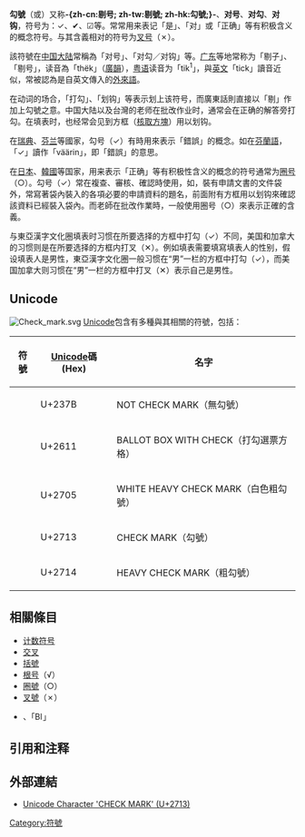 {{Unreferenced|time=2014-2-22}}
{{NoteTA
|1 = zh-cn:勾号; zh-tw:勾號; zh-hk:剔號;
}}
{{Redirect2|勾|姓氏|勾姓}}
{{Infobox punctuation mark|mark=✓
|unicode={{unichar|2713|CHECK MARK|html=}}
| variant1=✔ | caption1=heavy check mark
| variant2=☑ | caption2=ballot box with check
| variant3=✅ | caption3=white heavy check mark
}}
'''勾號'''（{{lang-en|check mark}}或{{lang|en|tick}}）又称'''-{zh-cn:剔号; zh-tw:剔號; zh-hk:勾號;}-'''、'''对号'''、'''对勾'''、'''对钩'''，符号为：✓、✔、☑等。常常用来表记「是」、「对」或「正确」等有积极含义的概念符号。与其含義相对的符号为[[叉号|叉号]]（✗）。

該符號在[[中国大陆|中国大陆]]常稱為「对号」、「对勾／对钩」等。[[广东|广东]]等地常称为「剔子」、「剔号」，读音為「thëk」（[[廣韻|廣韻]]），[[粤语|粤语]]读音为「tik<sup>1</sup>」，與[[英文|英文]]「tick」讀音近似，常被認為是自英文傳入的[[外來語|外來語]]。

在动词的场合，「打勾」、「划钩」等表示划上该符号，而廣東話則直接以「剔」作加上勾號之意。中国大陆以及台灣的老师在批改作业时，通常会在正确的解答旁打勾。在填表时，也经常会见到方框（[[核取方塊|核取方塊]]）用以划钩。

在[[瑞典|瑞典]]、[[芬兰|芬兰]]等國家，勾号（✓）有時用來表示「錯誤」的概念。如在[[芬蘭語|芬蘭語]]，「✓」讀作「väärin」，即「錯誤」的意思。

在[[日本|日本]]、[[韓國|韓國]]等国家，用来表示「正确」等有积极性含义的概念的符号通常为[[圈号|圈号]]（○）。勾号（✓）常在複查、審核、確認時使用，如，裝有申請文書的文件袋外，常寫著袋內裝入的各項必要的申請資料的題名，前面附有方框用以划钩來確認該資料已經裝入袋內。而老師在批改作業時，一般使用圈号（○）來表示正確的含義。

与東亞漢字文化圈填表时习惯在所要选择的方框中打勾（✓）不同，美国和加拿大的习惯则是在所要选择的方框内打叉（✕）。例如填表需要填寫填表人的性别，假设填表人是男性，東亞漢字文化圈一般习惯在“男”一栏的方框中打勾（✓），而美国加拿大则习惯在“男”一栏的方框中打叉（✕）表示自己是男性。

== Unicode ==
[[File:Check_mark.svg|thumb]]
[[Unicode|Unicode]]包含有多種與其相關的符號，包括：
{| class="wikitable"
|-
! 符號||[[wikibooks:Unicode/Character_reference/2000-2FFF|Unicode]]碼(Hex) ||名字
|-
|{{unicode|⍻}}||U+237B||NOT CHECK MARK（無勾號）
|-
|{{unicode|☑}}||U+2611||BALLOT BOX WITH CHECK（打勾選票方格）
|-
|{{unicode|✅}}||U+2705||WHITE HEAVY CHECK MARK（白色粗勾號）
|-
|{{unicode|✓}}||U+2713||CHECK MARK（勾號）
|-
|{{unicode|✔}}||U+2714||HEAVY CHECK MARK（粗勾號）
|}

==相關條目==
*[[计数符号|计数符号]]
*[[交叉|交叉]]
*[[括號|括號]] 
*[[根号|根号]]（√）
*[[圈號|圈號]]（○）
*[[叉號|叉號]]（✗）
*{{tick}}、「[[File:Blue_check.svg|14px]]」

==引用和注释==
{{reflist}}

==外部連結==
*[http://www.fileformat.info/info/unicode/char/2713/index.htm Unicode Character 'CHECK MARK' (U+2713)] {{Wayback|url=http://www.fileformat.info/info/unicode/char/2713/index.htm |date=20201112014519 }}

[[Category:符號|Category:符號]]